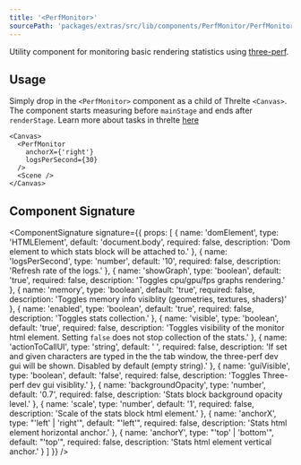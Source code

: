 ```yaml
---
title: '<PerfMonitor>'
sourcePath: 'packages/extras/src/lib/components/PerfMonitor/PerfMonitor.svelte'
---
```


Utility component for monitoring basic rendering statistics using [three-perf](https://github.com/TheoTheDev/three-perf).

<Example path="extras/perf-monitor" />

## Usage

Simply drop in the `<PerfMonitor>` component as a child of Threlte `<Canvas>`.
The component starts measuring before `mainStage` and ends after `renderStage`.
Learn more about tasks in threlte [here](/learn/basics/scheduling-tasks)

```svelte
<Canvas>
  <PerfMonitor
    anchorX={'right'}
    logsPerSecond={30}
  />
  <Scene />
</Canvas>
```

## Component Signature

<ComponentSignature
  signature={{
    props: [
      {
        name: 'domElement',
        type: 'HTMLElement',
        default: 'document.body',
        required: false,
        description: 'Dom element to which stats block will be attached to.'
      },
      {
        name: 'logsPerSecond',
        type: 'number',
        default: '10',
        required: false,
        description: 'Refresh rate of the logs.'
      },
      {
        name: 'showGraph',
        type: 'boolean',
        default: 'true',
        required: false,
        description: 'Toggles cpu/gpu/fps graphs rendering.'
      },
      {
        name: 'memory',
        type: 'boolean',
        default: 'true',
        required: false,
        description: 'Toggles memory info visiblity (geometries, textures, shaders)'
      },
      {
        name: 'enabled',
        type: 'boolean',
        default: 'true',
        required: false,
        description: 'Toggles stats collection.'
      },
      {
        name: 'visible',
        type: 'boolean',
        default: 'true',
        required: false,
        description:
          'Toggles visibility of the monitor html element. Setting `false` does not stop collection of the stats.'
      },
      {
        name: 'actionToCallUI',
        type: 'string',
        default: ' ',
        required: false,
        description:
          'If set and given characters are typed in the the tab window, the three-perf dev gui will be shown. Disabled by default (empty string).'
      },
      {
        name: 'guiVisible',
        type: 'boolean',
        default: 'false',
        required: false,
        description: 'Toggles Three-perf dev gui visiblity.'
      },
      {
        name: 'backgroundOpacity',
        type: 'number',
        default: '0.7',
        required: false,
        description: 'Stats block background opacity level.'
      },
      {
        name: 'scale',
        type: 'number',
        default: '1',
        required: false,
        description: 'Scale of the stats block html element.'
      },
      {
        name: 'anchorX',
        type: "'left' | 'right'",
        default: "'left'",
        required: false,
        description: 'Stats html element horizontal anchor.'
      },
      {
        name: 'anchorY',
        type: "'top' | 'bottom'",
        default: "'top'",
        required: false,
        description: 'Stats html element vertical anchor.'
      }
    ]
  }}
/>
